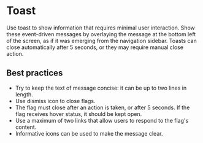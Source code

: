 # Toast

Use toast to show information that requires minimal user interaction. Show these event-driven messages by overlaying the message at the bottom left of the screen, as if it was emerging from the navigation sidebar. Toasts can close automatically after 5 seconds, or they may require manual close action.

## Best practices

- Try to keep the text of message concise: it can be up to two lines in length.
- Use dismiss icon to close flags.
- The flag must close after an action is taken, or after 5 seconds. If the flag receives hover status, it should be kept open.
- Use a maximum of two links that allow users to respond to the flag's content.
- Informative icons can be used to make the message clear.
